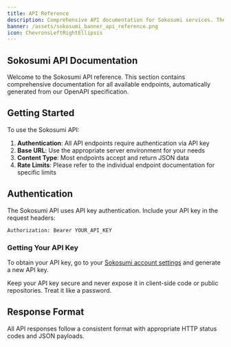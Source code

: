 ```yaml
---
title: API Reference
description: Comprehensive API documentation for Sokosumi services. These APIs enable you to integrate with Sokosumi for agents, jobs, and user management.
banner: /assets/sokosumi_banner_api_reference.png
icon: ChevronsLeftRightEllipsis
---
```


## Sokosumi API Documentation

Welcome to the Sokosumi API reference. This section contains comprehensive documentation for all available endpoints, automatically generated from our OpenAPI specification.


## Getting Started

To use the Sokosumi API:

1. **Authentication**: All API endpoints require authentication via API key
2. **Base URL**: Use the appropriate server environment for your needs
3. **Content Type**: Most endpoints accept and return JSON data
4. **Rate Limits**: Please refer to the individual endpoint documentation for specific limits

## Authentication

The Sokosumi API uses API key authentication. Include your API key in the request headers:

```
Authorization: Bearer YOUR_API_KEY
```

### Getting Your API Key

To obtain your API key, go to your [Sokosumi account settings](https://app.sokosumi.com/account) and generate a new API key.

<Callout type="warn">
Keep your API key secure and never expose it in client-side code or public repositories. Treat it like a password.
</Callout>

## Response Format

All API responses follow a consistent format with appropriate HTTP status codes and JSON payloads.
